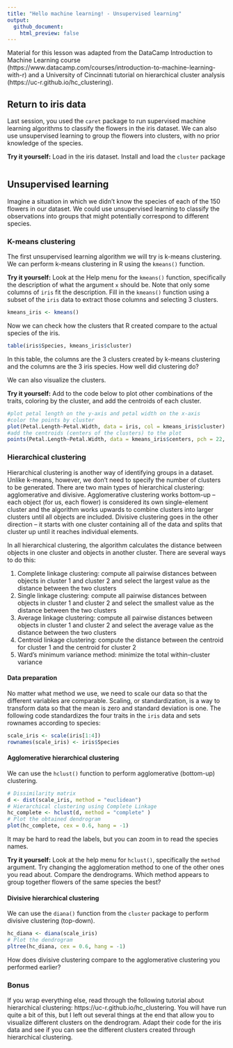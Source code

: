 ```yaml
---
title: "Hello machine learning! - Unsupervised learning"
output:
  github_document:
    html_preview: false
---
```


Material for this lesson was adapted from the DataCamp Introduction to Machine Learning course (https://www.datacamp.com/courses/introduction-to-machine-learning-with-r) and a University of Cincinnati tutorial on hierarchical cluster analysis (https://uc-r.github.io/hc_clustering).

## Return to iris data

Last session, you used the `caret` package to run supervised machine learning algorithms to classify the flowers in the iris dataset. We can also use unsupervised learning to group the flowers into clusters, with no prior knowledge of the species.

**Try it yourself:** Load in the iris dataset. Install and load the `cluster` package

```r

```

## Unsupervised learning

Imagine a situation in which we didn't know the species of each of the 150 flowers in our dataset. We could use unsupervised learning to classify the observations into groups that might potentially correspond to different species.

### K-means clustering

The first unsupervised learning algorithm we will try is k-means clustering. We can perform k-means clustering in R using the `kmeans()` function.

**Try it yourself:** Look at the Help menu for the `kmeans()` function, specifically the description of what the argument `x` should be. Note that only some columns of `iris` fit the description. Fill in the `kmeans()` function using a subset of the `iris` data to extract those columns and selecting 3 clusters.

```r
kmeans_iris <- kmeans()
```

Now we can check how the clusters that R created compare to the actual species of the iris.

```r
table(iris$Species, kmeans_iris$cluster)
```

In this table, the columns are the 3 clusters created by k-means clustering and the columns are the 3 iris species. How well did clustering do?

We can also visualize the clusters.

**Try it yourself:** Add to the code below to plot other combinations of the traits, coloring by the cluster, and add the centroids of each cluster.

```r
#plot petal length on the y-axis and petal width on the x-axis
#color the points by cluster
plot(Petal.Length~Petal.Width, data = iris, col = kmeans_iris$cluster)
#add the centroids (centers of the clusters) to the plot
points(Petal.Length~Petal.Width, data = kmeans_iris$centers, pch = 22, bg = c(1, 2, 3), cex = 2)
```

### Hierarchical clustering

Hierarchical clustering is another way of identifying groups in a dataset. Unlike k-means, however, we don't need to specify the number of clusters to be generated. There are two main types of hierarchical clustering: agglomerative and divisive. Agglomerative clustering works bottom-up -- each object (for us, each flower) is considered its own single-element cluster and the algorithm works upwards to combine clusters into larger clusters until all objects are included. Divisive clustering goes in the other direction -- it starts with one cluster containing all of the data and splits that cluster up until it reaches individual elements.

In all hierarchical clustering, the algorithm calculates the distance between objects in one cluster and objects in another cluster. There are several ways to do this:

1. Complete linkage clustering: compute all pairwise distances between objects in cluster 1 and cluster 2 and select the largest value as the distance between the two clusters
2. Single linkage clustering: compute all pairwise distances between objects in cluster 1 and cluster 2 and select the smallest value as the distance between the two clusters
3. Average linkage clustering: compute all pairwise distances between objects in cluster 1 and cluster 2 and select the average value as the distance between the two clusters
4. Centroid linkage clustering: compute the distance between the centroid for cluster 1 and the centroid for cluster 2
5. Ward's minimum variance method: minimize the total within-cluster variance

#### Data preparation

No matter what method we use, we need to scale our data so that the different variables are comparable. Scaling, or standardization, is a way to transform data so that the mean is zero and standard deviation is one. The following code standardizes the four traits in the `iris` data and sets rownames according to species:

```r
scale_iris <- scale(iris[1:4])
rownames(scale_iris) <- iris$Species
```

#### Agglomerative hierarchical clustering

We can use the `hclust()` function to perform agglomerative (bottom-up) clustering.

```r
# Dissimilarity matrix
d <- dist(scale_iris, method = "euclidean")
# Hierarchical clustering using Complete Linkage
hc_complete <- hclust(d, method = "complete" )
# Plot the obtained dendrogram
plot(hc_complete, cex = 0.6, hang = -1)
```

It may be hard to read the labels, but you can zoom in to read the species names.

**Try it yourself:** Look at the help menu for `hclust()`, specifically the `method` argument. Try changing the agglomeration method to one of the other ones you read about. Compare the dendrograms. Which method appears to group together flowers of the same species the best?

#### Divisive hierarchical clustering

We can use the `diana()` function from the `cluster` package to perform divisive clustering (top-down).

```r
hc_diana <- diana(scale_iris)
# Plot the dendrogram
pltree(hc_diana, cex = 0.6, hang = -1)
```

How does divisive clustering compare to the agglomerative clustering you performed earlier?

### Bonus

If you wrap everything else, read through the following tutorial about hierarchical clustering: https://uc-r.github.io/hc_clustering. You will have run quite a bit of this, but I left out several things at the end that allow you to visualize different clusters on the dendrogram. Adapt their code for the iris data and see if you can see the different clusters created through hierarchical clustering.

